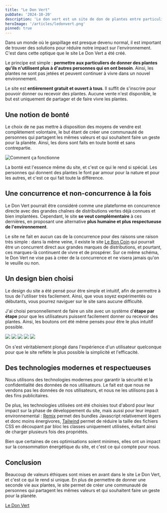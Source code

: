 ```yaml
---
title: "Le Don Vert"
pubDate: '2024-10-20'
description: 'Le don vert est un site de don de plantes entre particuliers'
heroImage: '/articles/ledonvert.png'
pinned: true
---
```


Dans un monde où le gaspillage est presque devenu normal, il est important de trouver des solutions pour réduire notre impact sur l'environnement. C'est dans cette optique que le site Le Don Vert a été créé. 

Le principe est simple : **permettre aux particuliers de donner des plantes qu'ils n'utilisent plus à d'autres personnes qui en ont besoin**. Ainsi, les plantes ne sont pas jetées et peuvent continuer à vivre dans un nouvel environnement.

Le site est **entièrement gratuit et ouvert à tous**. Il suffit de s'inscrire pour pouvoir donner ou recevoir des plantes. Aucune vente n'est disponible, le but est uniquement de partager et de faire vivre les plantes.

## Une notion de bonté

Le choix de ne pas mettre à disposition des moyens de vendre est complètement volontaire, le but étant de créer une communauté de personnes qui partagent les mêmes valeurs et qui souhaitent faire un geste pour la planète. Ainsi, les dons sont faits en toute bonté et sans contrepartie.

![Comment ça fonctionne](/articles/ledonvert/how-it-works.png)

La bonté est l'essence même du site, et c'est ce qui le rend si spécial. Les personnes qui donnent des plantes le font par amour pour la nature et pour les autres, et c'est ce qui fait toute la différence.

## Une concurrence et non-concurrence à la fois

Le Don Vert pourrait être considéré comme une plateforme en concurrence directe avec des grandes chaînes de distributions vertes déjà connues et bien implantées. Cependant, le site **se veut complémentaire** à ces dernières, en proposant une alternative **plus humaine et plus respectueuse de l'environnement**. 

Le site ne fait en aucun cas de la concurrence pour des raisons une raison très simple : dans la même veine, il existe le site [Le Bon Coin](https://www.leboncoin.fr/) qui pourrait être un concurrent direct aux grandes marques de distributions, et pourtant, ces marques-là continuent de vivre et de prospérer. Sur ce même schéma, le Don Vert ne vise pas à créer de la concurrence et ne visera jamais qu'on le veuille ou non. 

## Un design bien choisi

Le design du site a été pensé pour être simple et intuitif, afin de permettre à tous de l'utiliser très facilement. Ainsi, que vous soyez expérimentés ou débutants, vous pourrez naviguer sur le site sans aucune difficulté.

J'ai choisi personnellement de faire un site avec un système d'**étape par étape** pour que les utilisateurs puissent facilement donner ou recevoir des plantes. Ainsi, les boutons ont été même pensés pour être le plus intuitif possible.


<Carousel>
  <img loading="lazy" decoding='async' src="/articles/ledonvert/homepage.png" />
  <img loading="lazy" decoding='async' src="/articles/ledonvert/information.png" />
  <img loading="lazy" decoding='async' src="/articles/ledonvert/images.png" />
  <img loading="lazy" decoding='async' src="/articles/ledonvert/details.png" />
  <img loading="lazy" decoding='async' src="/articles/ledonvert/summary.png" />
</Carousel>

On s'est véritablement plongé dans l'expérience d'un utilisateur quelconque pour que le site reflète le plus possible la simplicité et l'efficacité. 

## Des technologies modernes et respectueuses

Nous utilisons des technologies modernes pour garantir la sécurité et la confidentialité des données de nos utilisateurs. Le fait est que nous ne vendons pas les données de nos utilisateurs, et nous ne les utilisons pas à des fins publicitaires.

De plus, les technologies utilisées ont été choisies tout d'abord pour leur impact sur la phase de développement du site, mais aussi pour leur impact environnemental : [Remix](https://remix.run) permet des bundles Javascript relativement légers et donc moins énergivores, [Tailwind](https://tailwindcss.com) permet de réduire la taille des fichiers CSS en découpant par bloc les classes uniquement utilisées, évitant ainsi de charger plusieurs fois des propriétés.

Bien que certaines de ces optimisations soient minimes, elles ont un impact sur la consommation énergétique du site, et c'est ce qui compte pour nous.

## Conclusion

Beaucoup de valeurs éthiques sont mises en avant dans le site Le Don Vert, et c'est ce qui le rend si unique. En plus de permettre de donner une seconde vie aux plantes, le site permet de créer une communauté de personnes qui partagent les mêmes valeurs et qui souhaitent faire un geste pour la planète.

[Le Don Vert](https://ledonvert.org)